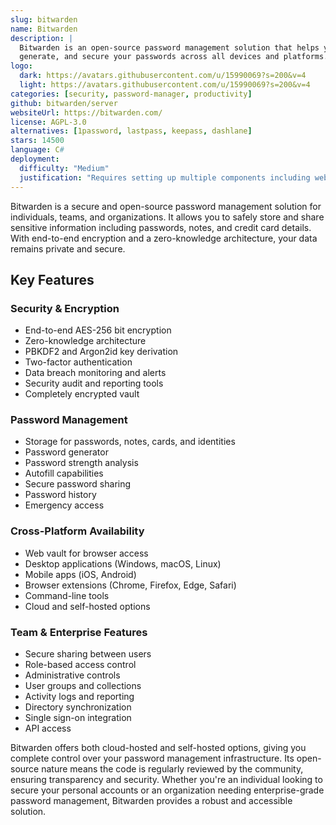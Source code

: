 ```yaml
---
slug: bitwarden
name: Bitwarden
description: |
  Bitwarden is an open-source password management solution that helps you store, 
  generate, and secure your passwords across all devices and platforms.
logo:
  dark: https://avatars.githubusercontent.com/u/15990069?s=200&v=4
  light: https://avatars.githubusercontent.com/u/15990069?s=200&v=4
categories: [security, password-manager, productivity]
github: bitwarden/server
websiteUrl: https://bitwarden.com/
license: AGPL-3.0
alternatives: [1password, lastpass, keepass, dashlane]
stars: 14500
language: C#
deployment:
  difficulty: "Medium"
  justification: "Requires setting up multiple components including web server, database, and supporting services. The Docker deployment simplifies this, but proper configuration for security and high availability requires careful planning and technical knowledge."
---
```


Bitwarden is a secure and open-source password management solution for
individuals, teams, and organizations. It allows you to safely store and share
sensitive information including passwords, notes, and credit card details. With
end-to-end encryption and a zero-knowledge architecture, your data remains
private and secure.

## Key Features

### Security & Encryption

- End-to-end AES-256 bit encryption
- Zero-knowledge architecture
- PBKDF2 and Argon2id key derivation
- Two-factor authentication
- Data breach monitoring and alerts
- Security audit and reporting tools
- Completely encrypted vault

### Password Management

- Storage for passwords, notes, cards, and identities
- Password generator
- Password strength analysis
- Autofill capabilities
- Secure password sharing
- Password history
- Emergency access

### Cross-Platform Availability

- Web vault for browser access
- Desktop applications (Windows, macOS, Linux)
- Mobile apps (iOS, Android)
- Browser extensions (Chrome, Firefox, Edge, Safari)
- Command-line tools
- Cloud and self-hosted options

### Team & Enterprise Features

- Secure sharing between users
- Role-based access control
- Administrative controls
- User groups and collections
- Activity logs and reporting
- Directory synchronization
- Single sign-on integration
- API access

Bitwarden offers both cloud-hosted and self-hosted options, giving you
complete control over your password management infrastructure. Its open-source
nature means the code is regularly reviewed by the community, ensuring
transparency and security. Whether you're an individual looking to secure your
personal accounts or an organization needing enterprise-grade password
management, Bitwarden provides a robust and accessible solution.
